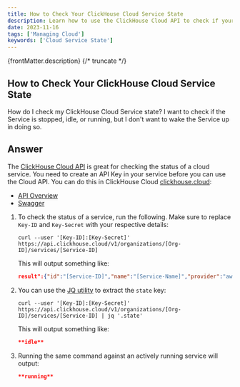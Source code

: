 ```yaml
---
title: How to Check Your ClickHouse Cloud Service State
description: Learn how to use the ClickHouse Cloud API to check if your service is stopped, idle, or running without waking it up.
date: 2023-11-16
tags: ['Managing Cloud']
keywords: ['Cloud Service State']
---
```


{frontMatter.description}
{/* truncate */}

## How to Check Your ClickHouse Cloud Service State

How do I check my ClickHouse Cloud Service state? I want to check if the Service is stopped, idle, or running, but I don't want to wake the Service up in doing so.

## Answer

The [ClickHouse Cloud API](/cloud/manage/api/api-overview) is great for checking the status of a cloud service. You need to create an API Key in your service before you can use the Cloud API. You can do this in ClickHouse Cloud [clickhouse.cloud](https://console.clickhouse.cloud):

- [API Overview](/cloud/manage/api/api-overview)
- [Swagger](https://clickhouse.com/docs/en/cloud/manage/api/swagger)

1. To check the status of a service, run the following. Make sure to replace `Key-ID` and `Key-Secret` with your respective details:

   ```shell
   curl --user '[Key-ID]:[Key-Secret]' https://api.clickhouse.cloud/v1/organizations/[Org-ID]/services/[Service-ID]
   ```

   This will output something like:

   ```json
   result":{"id":"[Service-ID]","name":"[Service-Name]","provider":"aws","region":"us-east-1","state":"**idle**","endpoints":[{"protocol":"nativesecure","host":"[Connect-URL]","port":9440},{"protocol":"https","host":"[Connect-URL]","port":8443}],"tier":"development","idleScaling":true,"idleTimeoutMinutes":15,"ipAccessList":[{"source":"[my-IP]","description":"[my-IP-name]"}],"createdAt":"2023-04-13T23:47:47Z"},"status":200}
   ```

1. You can use the [JQ utility](https://jqlang.github.io/jq/) to extract the `state` key:

   ```shell
   curl --user '[Key-ID]:[Key-Secret]' https://api.clickhouse.cloud/v1/organizations/[Org-ID]/services/[Service-ID] | jq '.state'
   ```

   This will output something like:

   ```json
   **idle**
   ```

1. Running the same command against an actively running service will output:

   ```json
   **running**
   ```
